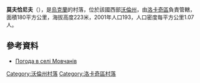 {{coord|50|47|55|N|24|43|15|E|scale:30000|display=title}}

'''莫夫恰尼夫'''（{{lang-uk|Мовчанів}}），是[[烏克蘭|烏克蘭]]的村落，位於該國西部[[沃倫州|沃倫州]]，由[[洛卡奇區|洛卡奇區]]負責管轄，面積180平方公里，海拔高度223米，2001年人口193，人口密度每平方公里1.07人。

==參考資料==
* [http://weather.in.ua/ua/volynskaja/16122 Погода в селі Мовчанів] {{Wayback|url=http://weather.in.ua/ua/volynskaja/16122 |date=20111219103249 }}

[[Category:沃倫州村落|Category:沃倫州村落]]
[[Category:洛卡奇區村落|Category:洛卡奇區村落]]


{{Volyn-geo-stub}}